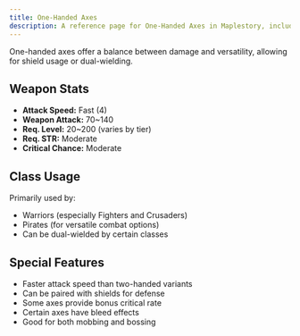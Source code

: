 ```yaml
---
title: One-Handed Axes
description: A reference page for One-Handed Axes in Maplestory, including stats, usage, and benefits.
---
```


One-handed axes offer a balance between damage and versatility, allowing for shield usage or dual-wielding.

## Weapon Stats

* **Attack Speed:** Fast (4)
* **Weapon Attack:** 70~140
* **Req. Level:** 20~200 (varies by tier)
* **Req. STR:** Moderate
* **Critical Chance:** Moderate

## Class Usage

Primarily used by:
* Warriors (especially Fighters and Crusaders)
* Pirates (for versatile combat options)
* Can be dual-wielded by certain classes

## Special Features

* Faster attack speed than two-handed variants
* Can be paired with shields for defense
* Some axes provide bonus critical rate
* Certain axes have bleed effects
* Good for both mobbing and bossing


<EquipmentLayout type="1haxe"></EquipmentLayout>